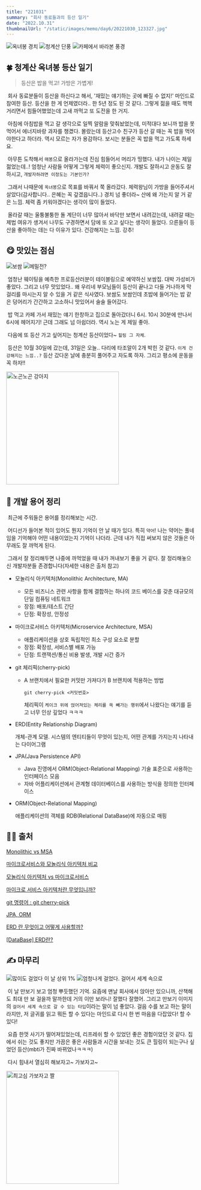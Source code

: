 ```yaml
---
title: "221031"
summary: "회사 동료들과의 등산 일기"
date: "2022.10.31"
thumbnailUrl: "/static/images/memo/day6/20221030_123327.jpg"
---
```


<div style={{ display: "grid", gridTemplateColumns: "repeat(3, 1fr)" }}>
	<img src="/static/images/memo/day6/20221030_123327.jpg" alt="옥녀봉 경치" />
	<img src="/static/images/memo/day6/20221030_132116.jpg" alt="청계산 단풍" />
	<img src="/static/images/memo/day6/20221030_164144.jpg" alt="카페에서 바라본 풍경" />
</div>

## 🍀 청계산 옥녀봉 등산 일기

> 등산은 밥을 먹고! 가방은 가볍게!

&nbsp;회사 동료분들이 등산을 하신다고 해서, '재밌는 얘기하는 곳에 빠질 수 없지!' 마인드로 참여한 등산. 등산을 한 게 언제였더라.. 한 5년 정도 된 것 같다. 그렇게 젊을 때도 헥헥거리면서 힘들어했었는데 고새 까먹고 또 도전을 한 거지.

&nbsp;아침에 아침밥을 먹고 갈 생각으로 일찍 알람을 맞춰놨었는데, 미적대다 보니까 밥을 못먹어서 에너지바랑 과자를 챙겼다. 몰랐는데 등산고수 친구가 등산 갈 때는 꼭 밥을 먹어야한다고 하더라. 역시 모르는 자가 용감하다. 보시는 분들은 꼭 밥을 먹고 가도록 하세요.

&nbsp;아무튼 도착해서 `매봉`으로 올라가는데 진심 힘들어서 머리가 띵했다. 내가 나이는 제일 젊었는데..! 엄청난 사람들 어떻게 그렇게 체력이 좋으신지. 개발도 잘하시고 운동도 잘하시고, `개발자하려면 이정도는 기본인가?`

&nbsp;그래서 나때문에 `옥녀봉`으로 목표를 바꿔서 쭉 올라갔다. 체력왕님이 가방을 들어주셔서 살았다(감사합니다.. 은혜는 꼭 갚겠읍니다..) 경치 넘 좋더라~ 산에 왜 가는지 알 거 같은 느낌. 체력 좀 키워야겠다는 생각이 많이 들었다.

&nbsp;올라갈 때는 울퉁불퉁한 돌 계단이 너무 많아서 바닥만 보면서 내려갔는데, 내려갈 때는 제법 여유가 생겨서 나무도 구경하면서 담에 또 오고 싶다는 생각이 들었다. 으른들이 등산을 좋아하는 데는 다 이유가 있다. 건강해지는 느낌. 강추!

## 😋 맛있는 점심

<div style={{ display: "grid", gridTemplateColumns: "repeat(2, 1fr)" }}>
	<img src="/static/images/memo/day6/20221030_140131.jpg" alt="보쌈" />
	<img src="/static/images/memo/day6/20221030_140734.jpg" alt="메밀전?" />
</div>

&nbsp;엄청난 웨이팅을 예측한 프로등산러분이 테이블링으로 예약하신 보쌈집. 대박 가성비가 좋았다. 그리고 너무 맛있었다.. 왜 우리네 부모님들이 등산이 끝나고 다들 거나하게 막걸리를 마시는지 알 수 있을 거 같은 식사였다. 보쌈도 보쌈인데 초밥에 들어가는 밥 같은 덩어리가 간간하고 고소하니 맛있어서 술술 들어갔다.

&nbsp;밥 먹고 카페 가서 재밌는 얘기 한창하고 집으로 돌아갔더니 6시. 10시 30분에 만나서 6시에 헤어지기! 근데 그래도 넘 아쉽더라. 역시 노는 게 제일 좋아.

&nbsp;다음에 또 등산 가고 싶어지는 청계산 등산이었다~ `힐링 그 자체`.

&nbsp;등산은 10월 30일에 갔는데, 31일은 오늘.. 다리에 타조알이 2개 박힌 것 같다. `이게 건강해지는 느낌..?` 등산 갔다온 날에 충분히 풀어주고 자도록 하자. 그리고 평소에 운동을 꼭 하자!!

<img src="/static/images/memo/day6/20221030_165336.jpg" width="300px" alt="노곤노곤 강아지" />

## 🍁 개발 용어 정리

&nbsp;최근에 주워들은 용어를 정리해보는 시간.

&nbsp;어디선가 들어본 적이 있어도 뭔지 기억이 안 날 때가 있다. 특히 `약어`! 나는 약어는 풀네임을 기억해야 어떤 내용이었는지 기억이 나더라. 근데 내가 직접 써보지 않은 것들은 아무래도 잘 까먹게 된다.

&nbsp;그래서 잘 정리해두면 나중에 까먹었을 때 내가 꺼내보기 좋을 거 같다. 잘 정리해놓으신 개발자분들 존경합니다(자세한 내용은 출처 참고)

- 모놀리식 아키텍처(Monolithic Architecture, MA)
  - 모든 비즈니스 관련 사항을 함께 결합하는 하나의 코드 베이스를 갖춘 대규모의 단일 컴퓨팅 네트워크
  - 장점: 배포/테스트 간단
  - 단점: 확장성, 안정성
- 마이크로서비스 아키텍처(Microservice Architecture, MSA)
  - 애플리케이션을 상호 독립적인 최소 구성 요소로 분할
  - 장점: 확장성, 서비스별 배포 가능
  - 단점: 트랜잭션/통신 비용 발생, 개발 시간 증가
- git 체리픽(cherry-pick)

  - A 브랜치에서 필요한 커밋만 가져다가 B 브랜치에 적용하는 방법

    ```
    git cherry-pick <커밋번호>
    ```

    체리픽이 `케이크 위에 얹어져있는 체리를 쏙 빼가는 행위`에서 나왔다는 얘기를 듣고 너무 인상 깊었다 ㅋㅋㅋ

- ERD(Entity Relationship Diagram)

  개체-관계 모델. 시스템의 엔티티들이 무엇이 있는지, 어떤 관계를 가지는지 나타내는 다이어그램

- JPA(Java Persistence API)
  - Java 진영에서 ORM(Object-Relational Mapping) 기술 표준으로 사용하는 인터페이스 모음
  - 자바 어플리케이션에서 관계형 데이터베이스를 사용하는 방식을 정의한 인터페이스
- ORM(Object-Relational Mapping)

  애플리케이션의 객체를 RDB(Relational DataBase)에 자동으로 매핑

## 🧑‍💻 출처

[Monolithic vs MSA](https://velog.io/@lsj8367/Monolithic-vs-MSA)

[마이크로서비스와 모놀리식 아키텍처 비교](https://www.atlassian.com/ko/microservices/microservices-architecture/microservices-vs-monolith)

[모놀리식 아키텍처 vs 마이크로서비스](https://velog.io/@ragnarok_code/%EB%AA%A8%EB%86%80%EB%A6%AC%EC%8B%9D-%EC%95%84%ED%82%A4%ED%85%8D%EC%B2%98-vs-%EB%A7%88%EC%9D%B4%ED%81%AC%EB%A1%9C%EC%84%9C%EB%B9%84%EC%8A%A4)

[마이크로 서비스 아키텍처란 무엇입니까?](https://www.tibco.com/ko/reference-center/what-is-a-microservices-architecture)

[git 명령어 : git cherry-pick](https://cselabnotes.com/kr/2021/03/31/56/)

[JPA, ORM](https://dbjh.tistory.com/77)

[ERD 란 무엇이고 어떻게 사용할까?](https://mulmandu17.tistory.com/68)

[[DataBase] ERD란?](https://velog.io/@kjhxxxx/DataBase-ERD%EB%9E%80)

## ✍️ 마무리

<div style={{ display: "grid", gridTemplateColumns: "repeat(2, 1fr)" }}>
	<img
		src="/static/images/memo/day6/toss_image_1667122220325.jpg"
		alt="많이도 걸었다 이 날 상위 1%"
	/>
	<img
		src="/static/images/memo/day6/toss_image_1667122225487.jpg"
		alt="엄청나게 걸었다. 걸어서 세계 속으로"
	/>
</div>

&nbsp;이 날 만보기 보고 엄청 뿌듯했던 기억. 요즘에 맨날 회사에서 앉아만 있으니까, 산책해도 최대 만 보 걸을까 말까한데 거의 이만 보라니! 잘했다 잘했어. 그리고 만보기 이미지의 `걸어서 세계 속으로 갈 수 있는 타입`이라는 말이 넘 좋았다. 걸음 수를 보고 하는 말이라지만, 저 글귀를 읽고 뭐든 할 수 있다는 마인드로 다시 한 번 마음을 다잡았다! 할 수 있다!

&nbsp;요즘 한껏 사기가 떨어져있었는데, 리프레쉬 할 수 있었던 좋은 경험이었던 것 같다. 집에서 쉬는 것도 좋지만 가끔은 좋은 사람들과 시간을 보내는 것도 큰 힐링이 되는구나 싶었던 등산(mbti가 진짜 바뀌었나ㅋㅋㅋ)

&nbsp;다시 힘내서 열심히 해보자고~ 가보자고~

<img src="/static/images/memo/day6/choigoshim.jpg" width="300px" alt="최고심 가보자고 짤" />
